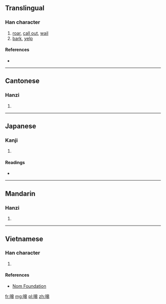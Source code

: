 ==Translingual==

===Han character===
{{Han char|rn=30|rad=口|as=10|sn=13|four=6604<sub>3</sub>|canj=口竹日十 (RHAJ)|ids=⿰[[口]][[皋]]}}

# [[roar]], [[call out]], [[wail]]
# [[bark]], [[yelp]]

====References====
* {{Han ref|kx=0204.111|dkj=04133|hdz=10668.130|uh=55E5|ud=21989|bh=B6E7|bd=46823}}

----

==Cantonese==

===Hanzi===
{{yue-hanzi|jyut=|y=hou4}}

# {{defn|lang=yue|sort=口10}}

----

==Japanese==

===Kanji===
{{ja-kanji|grade=|rs=口10}}

# {{defn|lang=ja|sort=口10}}

====Readings====
* {{ja-readings|on=[[こう]] (kō)|kun=}}

----

==Mandarin==

===Hanzi===
{{cmn-hanzi|pin=[[háo]] ([[hao2]])|wg=hao<sup>2</sup>}}

# {{defn|lang=cmn|sort=口10}}

----

==Vietnamese==

===Han character===
{{vi-hantu|[[hào]]|rs=口10}}

# {{defn|lang=vi|sort=口10}}

====References====
*[http://nomfoundation.org/common/nom_details.php?codepoint=55e5 Nom Foundation]

[[fr:嗥]]
[[mg:嗥]]
[[pl:嗥]]
[[zh:嗥]]